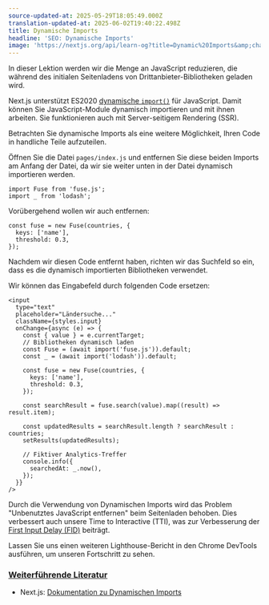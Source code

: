```yaml
---
source-updated-at: 2025-05-29T18:05:49.000Z
translation-updated-at: 2025-06-02T19:40:22.498Z
title: Dynamische Imports
headline: 'SEO: Dynamische Imports'
image: 'https://nextjs.org/api/learn-og?title=Dynamic%20Imports&amp;chapter=25'
---
```


In dieser Lektion werden wir die Menge an JavaScript reduzieren, die während des initialen Seitenladens von Drittanbieter-Bibliotheken geladen wird.

Next.js unterstützt ES2020 [dynamische `import()`](/docs/advanced-features/dynamic-import) für JavaScript. Damit können Sie JavaScript-Module dynamisch importieren und mit ihnen arbeiten. Sie funktionieren auch mit Server-seitigem Rendering (SSR).

Betrachten Sie dynamische Imports als eine weitere Möglichkeit, Ihren Code in handliche Teile aufzuteilen.

Öffnen Sie die Datei `pages/index.js` und entfernen Sie diese beiden Imports am Anfang der Datei, da wir sie weiter unten in der Datei dynamisch importieren werden.

```
import Fuse from 'fuse.js';
import _ from 'lodash';
```

Vorübergehend wollen wir auch entfernen:

```
const fuse = new Fuse(countries, {
  keys: ['name'],
  threshold: 0.3,
});
```

Nachdem wir diesen Code entfernt haben, richten wir das Suchfeld so ein, dass es die dynamisch importierten Bibliotheken verwendet.

Wir können das Eingabefeld durch folgenden Code ersetzen:

```
<input
  type="text"
  placeholder="Ländersuche..."
  className={styles.input}
  onChange={async (e) => {
    const { value } = e.currentTarget;
    // Bibliotheken dynamisch laden
    const Fuse = (await import('fuse.js')).default;
    const _ = (await import('lodash')).default;
 
    const fuse = new Fuse(countries, {
      keys: ['name'],
      threshold: 0.3,
    });
 
    const searchResult = fuse.search(value).map((result) => result.item);
 
    const updatedResults = searchResult.length ? searchResult : countries;
    setResults(updatedResults);
 
    // Fiktiver Analytics-Treffer
    console.info({
      searchedAt: _.now(),
    });
  }}
/>
```

Durch die Verwendung von Dynamischen Imports wird das Problem "Unbenutztes JavaScript entfernen" beim Seitenladen behoben. Dies verbessert auch unsere Time to Interactive (TTI), was zur Verbesserung der [First Input Delay (FID)](/learn/seo/fid) beiträgt.

Lassen Sie uns einen weiteren Lighthouse-Bericht in den Chrome DevTools ausführen, um unseren Fortschritt zu sehen.

### [Weiterführende Literatur](#further-reading)

*   Next.js: [Dokumentation zu Dynamischen Imports](/docs/advanced-features/dynamic-import)